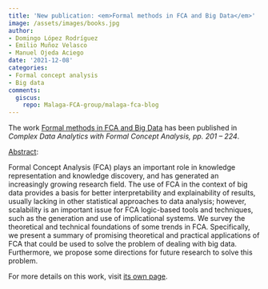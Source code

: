 ```yaml
---
title: 'New publication: <em>Formal methods in FCA and Big Data</em>'
image: /assets/images/books.jpg
author:
- Domingo López Rodríguez
- Emilio Muñoz Velasco
- Manuel Ojeda Aciego
date: '2021-12-08'
categories:
- Formal concept analysis
- Big data
comments:
  giscus:
    repo: Malaga-FCA-group/malaga-fca-blog
---
```


The work <u>Formal methods in FCA and Big Data</u> has been published in <em>Complex Data Analytics with Formal Concept Analysis, <em>pp. 201 -- 224</em></em>.

<u>Abstract</u>:



Formal Concept Analysis (FCA) plays an important role in knowledge representation and knowledge discovery, and has generated an increasingly growing research field. The use of FCA in the context of big data provides a basis for better interpretability and explainability of results, usually lacking in other statistical approaches to data analysis; however, scalability is an important issue for FCA logic-based tools and techniques, such as the generation and use of implicational systems. We survey the theoretical and technical foundations of some trends in FCA. Specifically, we present a summary of promising theoretical and practical applications of FCA that could be used to solve the problem of dealing with big data. Furthermore, we propose some directions for future research to solve this problem.




For more details on this work, visit <a href='/publications/books/2021-complexfca'>its own page</a>.
